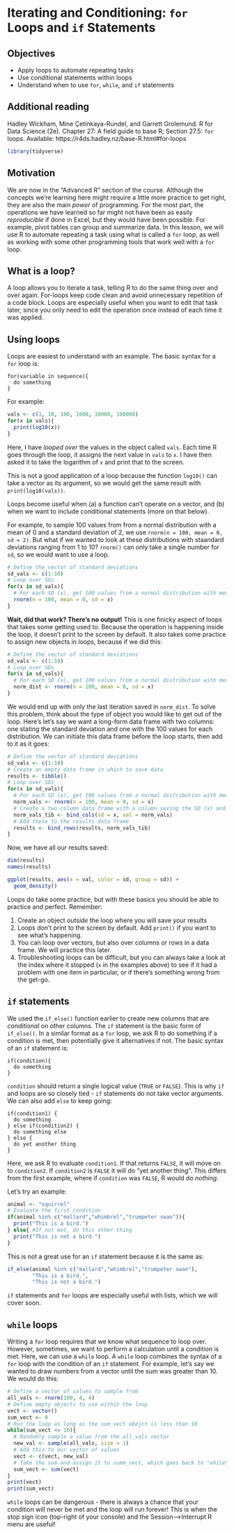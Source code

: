 # Iterating and Conditioning: `for` Loops and `if` Statements {#for-if}

## Objectives

* Apply loops to automate repeating tasks
* Use conditional statements within loops
* Understand when to use `for`, `while`, and `if` statements

## Additional reading

Hadley Wickham, Mine Çetinkaya-Rundel, and Garrett Grolemund. R for Data Science (2e). Chapter 27: A field guide to base R; Section 27.5: `for` loops. Available: https://r4ds.hadley.nz/base-R.html#for-loops


```r
library(tidyverse)
```

## Motivation

We are now in the "Advanced R" section of the course. Although the concepts we're learning here might require a little more practice to get right, they are also the main *power* of programming. For the most part, the operations we have learned so far might not have been as easily *reproducible* if done in Excel, but they would have been possible. For example, pivot tables can group and summarize data. In this lesson, we will use R to automate repeating a task using what is called a `for` loop, as well as working with some other programming tools that work well with a `for` loop.

## What is a loop?

A loop allows you to iterate a task, telling R to do the same thing over and over again. For-loops keep code clean and avoid unnecessary repetition of a code block. Loops are especially useful when you want to edit that task later, since you only need to edit the operation once instead of each time it was applied.

## Using loops

Loops are easiest to understand with an example. The basic syntax for a `for` loop is:

```
for(variable in sequence){
  do something
}
```

For example:

```r
vals <- c(1, 10, 100, 1000, 10000, 100000)
for(x in vals){
  print(log10(x))
}
```

Here, I have *looped over* the values in the object called `vals`. Each time R goes through the loop, it assigns the next value in `vals` to `x`. I have then asked it to take the logarithm of `x` and print that to the screen.

This is not a good application of a loop because the function `log10()` can take a vector as its argument, so we would get the same result with `print(log10(vals))`. 

Loops become useful when (a) a function can't operate on a vector, and (b) when we want to include conditional statements (more on that below).

For example, to sample 100 values from from a normal distribution with a mean of 0 and a standard deviation of 2, we use `rnorm(n = 100, mean = 0, sd = 2)`. But what if we wanted to look at these distributions with staandard deviations ranging from 1 to 10? `rnorm()` can only take a single number for `sd`, so we would want to use a loop.

```r
# Define the vector of standard deviations
sd_vals <- c(1:10)
# Loop over SDs
for(x in sd_vals){
  # For each SD (x), get 100 values from a normal distribution with mean=0 and sd=x
  rnorm(n = 100, mean = 0, sd = x)
}
```

**Wait, did that work? There's no output!** This is one finicky aspect of loops that takes some getting used to. Because the operation is happening inside the loop, it doesn't print to the screen by default. It also takes some practice to assign new objects in loops, because if we did this:

```r
# Define the vector of standard deviations
sd_vals <- c(1:10) 
# Loop over SDs
for(x in sd_vals){
  # For each SD (x), get 100 values from a normal distribution with mean=0 and sd=x
  norm_dist <- rnorm(n = 100, mean = 0, sd = x)
}
```

We would end up with only the last iteration saved in `norm_dist`. To solve this problem, think about the type of object you would like to get out of the loop. Here's let's say we want a long-form data frame with two columns: one stating the standard deviation and one with the 100 values for each distribution. We can initiate this data frame before the loop starts, then add to it as it goes:

```r
# Define the vector of standard deviations
sd_vals <- c(1:10)
# Create an empty data frame in which to save data
results <- tibble()
# Loop over SDs
for(x in sd_vals){
  # For each SD (x), get 100 values from a normal distribution with mean=0 and sd=x
  norm_vals <- rnorm(n = 100, mean = 0, sd = x)
  # Create a two-column data frame with a column saving the SD (x) and a column with all simulated values
  norm_vals_tib <- bind_cols(sd = x, val = norm_vals)
  # Add these to the results data frame
  results <- bind_rows(results, norm_vals_tib)
}
```

Now, we have all our results saved:

```r
dim(results)
names(results)

ggplot(results, aes(x = val, color = sd, group = sd)) +
  geom_density() 
```

Loops do take some practice, but with these basics you should be able to practice and perfect. Remember:

1. Create an object *outside* the loop where you will save your results
2. Loops don't print to the screen by default. Add `print()` if you want to see what's happening.
3. You can loop over vectors, but also over columns or rows in a data frame. We will practice this later.
4. Troubleshooting loops can be difficult, but you can always take a look at the index where it stopped (`x` in the examples above) to see if it had a problem with one item in particular, or if there's something wrong from the get-go. 

## `if` statements

We used the `if_else()` function earlier to create new columns that are *conditional* on other columns. The `if` statement is the basic form of `if_else()`. In a similar format as a `for` loop, we ask R to do something if a condition is met, then potentially give it alternatives if not. The basic syntax of an `if` statement is:

```
if(condition){
  do something
}
```

`condition` should return a single logical value (`TRUE` or `FALSE`). This is why `if` and loops are so closely tied - `if` statements do not take vector arguments. We can also add `else` to keep going:

```
if(condition1) {
  do something
} else if(condition2) {
  do something else
} else {
  do yet another thing
}
```

Here, we ask R to evaluate `condition1`. If that returns `FALSE`, it will move on to `condition2`. If `condition2` is `FALSE` it will do "yet another thing". This differs from the first example, where if `condition` was `FALSE`, R would do *nothing*.

Let's try an example:

```r
animal <- "squirrel"
# Evaluate the first condition
if(animal %in% c("mallard","whimbrel","trumpeter swan")){
  print("This is a bird.")
} else{ #If not met, do this other thing
  print("This is not a bird.")
}
```

This is not a great use for an `if` statement because it is the same as:

```r
if_else(animal %in% c("mallard","whimbrel","trumpeter swan"),
        "This is a bird.",
        "This is not a bird.")
```

`if` statements and `for` loops are especially useful with lists, which we will cover soon.

## `while` loops

Writing a `for` loop requires that we know what sequence to loop over. However, sometimes, we want to perform a calculation until a condition is met. Here, we can use a `while` loop. A `while` loop combines the syntax of a `for` loop with the condition of an `if` statement. For example, let's say we wanted to draw numbers from a vector until the sum was greater than 10. We would do this:

```r
# Define a vector of values to sample from
all_vals <- rnorm(100, 4, 4)
# Define empty objects to use within the loop
vect <- vector()
sum_vect <- 0
# Run the loop as long as the sum_vect obejct is less than 10
while(sum_vect <= 10){
  # Randomly sample a value from the all_vals vector
  new_val <- sample(all_vals, size = 1)
  # Add this to our vector of values
  vect <- c(vect, new_val)
  # Take the sum and assign it to summ_vect, which goes back to "while"
  sum_vect <- sum(vect)
}
print(vect)
print(sum_vect)
```

`while` loops can be dangerous - there is always a chance that your condition will never be met and the loop will run forever! This is when the stop sign icon (top-right of your console) and the Session-->Interrupt R menu are useful!
